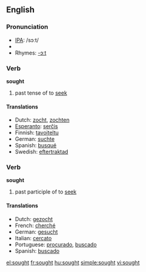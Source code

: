 ==English==

=== Pronunciation ===
*[[w:IPA|IPA]]: /sɔːt/
*{{audio|en-us-sought.ogg|Audio (US)}}
*Rhymes: [[Rhymes:English:-ɔːt|-ɔːt]]

=== Verb ===
'''sought'''

# past tense of to [[seek]]

==== Translations ====
*Dutch: [[zocht]], [[zochten]]
*[[Esperanto]]: [[serĉis]]
*Finnish: [[tavoiteltu]]
*German: [[suchte]]<!-- this is just 1ps -->
*Spanish: [[busqué]]<!-- this is just 1ps -->
*Swedish: [[eftertraktad]]

=== Verb ===
'''sought'''

# past participle of to [[seek]]

==== Translations ====
*Dutch: [[gezocht]]
*French: [[cherché]]
*German: [[gesucht]]
*Italian: [[cercato]]
*Portuguese: [[procurado]], [[buscado]]
*Spanish: [[buscado]]

[[el:sought]]
[[fr:sought]]
[[hu:sought]]
[[simple:sought]]
[[vi:sought]]